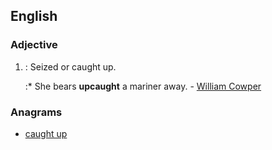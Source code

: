 ==English==

===Adjective===
{{head|en|adjective}}

# {{archaic}}: Seized or caught up. 
#:* She bears '''upcaught''' a mariner away. - [[w:William Cowper|William Cowper]]

===Anagrams===
* [[caught up#English|caught up]]